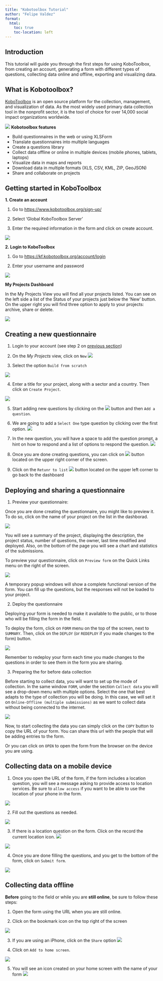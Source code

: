 ```yaml
---
title: "Kobotoolbox Tutorial"
author: "Felipe Valdez"
format:
  html:
    toc: true
    toc-location: left
---
```


## Introduction

This tutorial will guide you through the first steps for using KoboToolbox, from creating an account, generating a form with different types of questions, collecting data online and offline, exporting and visualizing data.

## What is Kobotoolbox?

[KoboToolbox](https://www.kobotoolbox.org/about-us/software/) is an open source platform for the collection, management, and visualization of data. As the most widely used primary data collection tool in the nonprofit sector, it is the tool of choice for over 14,000 social impact organizations worldwide.

![](https://www.kobotoolbox.org/assets/images/common/kobotoolbox_logo_default_for-light-bg.svg)
**Kobotoolbox features**

-	Build questionnaires in the web or using XLSForm
-	Translate questionnaires into multiple languages
-	Create a questions library
-	Collect data offline or online in multiple devices (mobile phones, tablets, laptops)
-	Visualize data in maps and reports
-	Download data in multiple formats (XLS, CSV, KML, ZIP, GeoJSON)
-	Share and collaborate on projects

## Getting started in KoboToolbox

**1. Create an account**

1.	Go to [https://www.kobotoolbox.org/sign-up/](https://www.kobotoolbox.org/sign-up/)

2. 	Select ‘Global KoboToolbox Server’

3. 	Enter the required information in the form and click on create account.

![](kobotoolbox_tutorial_files/img/img1.png)

**2. Login to KoboToolbox**

1. Go to [https://kf.kobotoolbox.org/account/login](https://kf.kobotoolbox.org/account/login)

2. Enter your username and password

![](kobotoolbox_tutorial_files/img/img2.png)

**My Projects Dashboard**

In the My Projects View you will find all your projects listed. You can see on the left side a list of the Status of your projects just below the ‘New’ button. On the upper right you will find three option to apply to your projects: archive, share or delete.

![](kobotoolbox_tutorial_files/img/img3.png)

## Creating a new questionnaire

1. Login to your account (see step 2 on [previous section](https://6f55d0be68b34246b8b812a68d153338.app.posit.cloud/p/b6def2a0/#getting-started-in-kobotoolbox))

2. On the *My Projects* view, click on `New` ![](kobotoolbox_tutorial_files/img/img4.png)

3. Select the option `Build from scratch`

![](kobotoolbox_tutorial_files/img/img5.png)

4. Enter a title for your project, along with a sector and a country. Then click on `Create Project`.

![](kobotoolbox_tutorial_files/img/img6.png)

5. Start adding new questions by clicking on the ![](kobotoolbox_tutorial_files/img/img6_1.png) button and then `Add a question`.

6. We are going to add a `Select One` type question by clicking over the first option.
![](kobotoolbox_tutorial_files/img/img7.png)

7. In the new question, you will have a space to add the question prompt, a hint on how to respond and a list of options to respond the question.
![](kobotoolbox_tutorial_files/img/img8.png)

8. Once you are done creating questions, you can click on ![](kobotoolbox_tutorial_files/img/img9.png) button located on the upper right corner of the screen.

9. Click on the `Retunr to list` ![](kobotoolbox_tutorial_files/img/img10.png) button located on the upper left corner to go back to the dashboard 

## Deploying and sharing a questionnaire

1. Preview your questionnaire:

Once you are done creating the questionnaire, you might like to preview it. To do so, click on the name of your project on the list in the dashborad.

![](kobotoolbox_tutorial_files/img/img11.png)

You will see a summary of the project, displaying the description, the project status, number of questions, the owner, last time modified and deployed. Also, on the bottom of the page you will see a chart and statistics of the submissions. 

To preview your questionnaire, click on `Preview form` on the Quick Links menu on the right of the screen.

![](kobotoolbox_tutorial_files/img/img12.png)

A temporary popup windows will show a complete functional version of the form. You can fill up the questions, but the responses will not be loaded to your project.

2. Deploy the questionnaire

Deploying your form is needed to make it available to the public, or to those who will be filling the form in the field. 

To deploy the form, click on `FORM` menu on the top of the screen, next to `SUMMARY`.
Then, click on the `DEPLOY` (or `REDEPLOY` if you made changes to the form) button.

![](kobotoolbox_tutorial_files/img/img13.png)

Remember to redeploy your form each time you made changes to the questions in order to see them in the form you are sharing. 

3. Preparing the for before data collection

Before starting to collect data, you will want to set up the mode of collection. 
In the same window `FORM`, under the section `Collect data` you will see a drop-down menu with multiple options. Select the one that best adapts to the type of collection you will be doing. In this case, we will set it on `Online-Offline (multiple submissions)` as we want to collect data without being connected to the internet.

![](kobotoolbox_tutorial_files/img/img14.png)

Now, to start collecting the data you can simply click on the `COPY` button to copy the URL of your form. You can share this url with the people that will be adding entries to the form. 

Or you can click on `OPEN` to open the form from the browser on the device you are using. 

## Collecting data on a mobile device

1. Once you open the URL of the form, if the form includes a location question, you will see a message asking to provide access to location services. Be sure to `allow access` if you want to be able to use the location of your phone in the form.

![](kobotoolbox_tutorial_files/img/img15.jpg)

2.	Fill out the questions as needed.

![](kobotoolbox_tutorial_files/img/img16.jpg)

3.	If there is a location question on the form. Click on the record the current location icon. ![](kobotoolbox_tutorial_files/img/img17_1.png)

![](kobotoolbox_tutorial_files/img/img17.jpg)

4.	Once you are done filling the questions, and you get to the bottom of the form, click on `Submit form`. 

![](kobotoolbox_tutorial_files/img/img18.jpg)

## Collecting data offline

**Before** going to the field or while you are **still online**, be sure to follow these steps:

1.	Open the form using the URL when you are still online.

2.	Click on the bookmark icon on the top right of the screen

![](kobotoolbox_tutorial_files/img/img19.png)

3.	If you are using an iPhone, click on the `Share` option ![](kobotoolbox_tutorial_files/img/img20.png)

4.	Click on `Add to home screen`.

![](kobotoolbox_tutorial_files/img/img21.png)

5.	You will see an icon created on your home screen with the name of your form ![](kobotoolbox_tutorial_files/img/img22.jpg)

